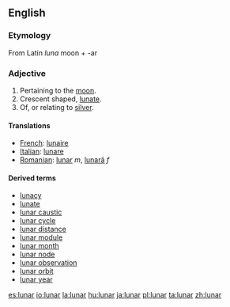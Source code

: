 ==English==
===Etymology===
From Latin ''luna'' moon + -ar

===Adjective===
# Pertaining to the [[moon]].
# Crescent shaped, [[lunate]].
# Of, or relating to [[silver]]. 

====Translations====
*[[French]]: [[lunaire]]
*[[Italian]]: [[lunare]]
*[[Romanian]]: [[lunar]] ''m'', [[lunară]] ''f''

====Derived terms====
* [[lunacy]]
* [[lunate]]
* [[lunar caustic]]
* [[lunar cycle]]
* [[lunar distance]]
* [[lunar module]]
* [[lunar month]]
* [[lunar node]]
* [[lunar observation]]
* [[lunar orbit]]
* [[lunar year]]

[[es:lunar]]
[[io:lunar]]
[[la:lunar]]
[[hu:lunar]]
[[ja:lunar]]
[[pl:lunar]]
[[ta:lunar]]
[[zh:lunar]]